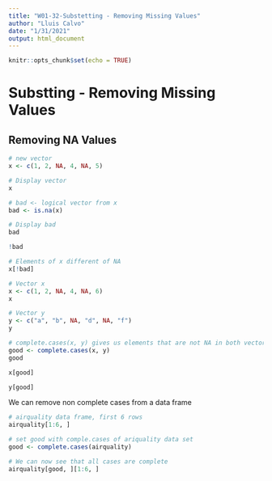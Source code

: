 ```yaml
---
title: "W01-32-Substetting - Removing Missing Values"
author: "Lluis Calvo"
date: "1/31/2021"
output: html_document
---
```


```r
knitr::opts_chunk$set(echo = TRUE)
```

# Substting - Removing Missing Values

## Removing NA Values

```r

# new vector
x <- c(1, 2, NA, 4, NA, 5)

# Display vector
x

# bad <- logical vector from x
bad <- is.na(x)

# Display bad
bad

!bad

# Elements of x different of NA
x[!bad]

```


```r

# Vector x
x <- c(1, 2, NA, 4, NA, 6)
x

# Vector y
y <- c("a", "b", NA, "d", NA, "f")
y

# complete.cases(x, y) gives us elements that are not NA in both vectors.
good <- complete.cases(x, y)
good

x[good]

y[good]

```

We can remove non complete cases from a data frame
```r

# airquality data frame, first 6 rows
airquality[1:6, ]

# set good with comple.cases of ariquality data set
good <- complete.cases(airquality)

# We can now see that all cases are complete
airquality[good, ][1:6, ]
```

